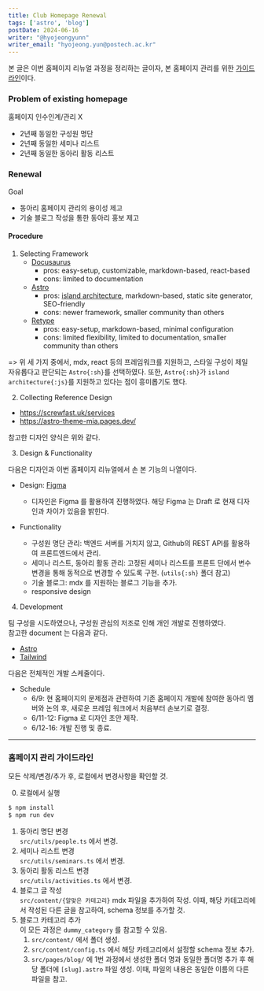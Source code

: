 ```yaml
---
title: Club Homepage Renewal
tags: ['astro', 'blog']
postDate: 2024-06-16
writer: "@hyojeongyunn"
writer_email: "hyojeong.yun@postech.ac.kr"
---
```


본 글은 이번 홈페이지 리뉴얼 과정을 정리하는 글이자, 본 홈페이지 관리를 위한 [가이드라인](#guideline)이다.

### Problem of existing homepage
홈페이지 인수인계/관리 X
- 2년째 동일한 구성원 명단  
- 2년째 동일한 세미나 리스트  
- 2년째 동일한 동아리 활동 리스트

### Renewal
Goal
- 동아리 홈페이지 관리의 용이성 제고
- 기술 블로그 작성을 통한 동아리 홍보 제고

#### Procedure
1. Selecting Framework  
    - [Docusaurus](https://docusaurus.io/)
        - pros: easy-setup, customizable, markdown-based, react-based
        - cons: limited to documentation
    - [Astro](https://astro.build/)
        - pros: [island architecture](https://jasonformat.com/islands-architecture/), markdown-based, static site generator, SEO-friendly
        - cons: newer framework, smaller community than others
    - [Retype](https://retype.com/)
        - pros: easy-setup, markdown-based, minimal configuration
        - cons: limited flexibility, limited to documentation, smaller community than others

=> 위 세 가지 중에서, mdx, react 등의 프레임워크를 지원하고, 스타일 구성이 제일 자유롭다고 판단되는 `Astro{:sh}`를 선택하였다.
또한, `Astro{:sh}`가 `island architecture{:js}`를 지원하고 있다는 점이 흥미롭기도 했다.


2. Collecting Reference Design
- https://screwfast.uk/services 
- https://astro-theme-mia.pages.dev/

참고한 디자인 양식은 위와 같다.

3. Design & Functionality  

다음은 디자인과 이번 홈페이지 리뉴얼에서 손 본 기능의 나열이다.
- Design:
[Figma](https://www.figma.com/design/6YupXVPeF1R4g3161Nfi3L/homepage-renewal?node-id=1-2&m=dev)
    - 디자인은 Figma 를 활용하여 진행하였다. 해당 Figma 는 Draft 로 현재 디자인과 차이가 있음을 밝힌다.

- Functionality
    - 구성원 명단 관리: 백엔드 서버를 거치지 않고, Github의 REST API를 활용하여 프론트엔드에서 관리.
    - 세미나 리스트, 동아리 활동 관리: 고정된 세미나 리스트를 프론트 단에서 변수 변경을 통해 동적으로 변경할 수 있도록 구현. (`utils{:sh}` 폴더 참고)
    - 기술 블로그: mdx 를 지원하는 블로그 기능을 추가.
    - responsive design

4. Development  

팀 구성을 시도하였으나, 구성원 관심의 저조로 인해 개인 개발로 진행하였다.  
참고한 document 는 다음과 같다.  
- [Astro](https://docs.astro.build/)
- [Tailwind](https://tailwindcss.com/docs/installation)

다음은 전체적인 개발 스케줄이다.
- Schedule
    - 6/9: 현 홈페이지의 문제점과 관련하여 기존 홈페이지 개발에 참여한 동아리 멤버와 논의 후, 새로운 프레임 워크에서 처음부터 손보기로 결정.
    - 6/11-12: Figma 로 디자인 초안 제작.
    - 6/12-16: 개발 진행 및 종료.

---

<h3 id="guideline">홈페이지 관리 가이드라인</h3>

모든 삭제/변경/추가 후, 로컬에서 변경사항을 확인할 것.

0. 로컬에서 실행
```sh
$ npm install
$ npm run dev
```

1. 동아리 명단 변경  
    `src/utils/people.ts` 에서 변경.
2. 세미나 리스트 변경  
    `src/utils/seminars.ts` 에서 변경.
3. 동아리 활동 리스트 변경  
    `src/utils/activities.ts` 에서 변경.
4. 블로그 글 작성  
    `src/content/{알맞은 카테고리}` mdx 파일을 추가하여 작성. 이때, 해당 카테고리에서 작성된 다른 글을 참고하여, schema 정보를 추가할 것.
5. 블로그 카테고리 추가  
    이 모든 과정은 `dummy_category` 를 참고할 수 있음.
    1. `src/content/` 에서 폴더 생성.
    2. `src/content/config.ts` 에서 해당 카테고리에서 설정할 schema 정보 추가.
    3. `src/pages/blog/` 에 1번 과정에서 생성한 폴더 명과 동일한 폴더명 추가 후 해당 폴더에 `[slug].astro` 파일 생성. 이때, 파일의 내용은 동일한 이름의 다른 파일을 참고.